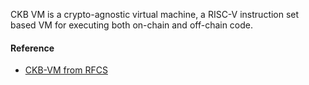 CKB VM is a crypto-agnostic virtual machine, a RISC-V instruction set based VM for executing both on-chain and off-chain code.

#### Reference
- [CKB-VM from RFCS](https://docs.nervos.org/docs/basics/glossary#general-glossary)